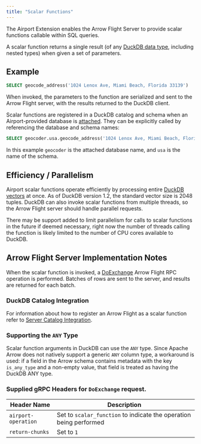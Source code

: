```yaml
---
title: "Scalar Functions"
---
```


The Airport Extension enables the Arrow Flight Server to provide scalar functions callable within SQL queries.

A scalar function returns a single result (of any [DuckDB data type](https://duckdb.org/docs/stable/sql/data_types/overview.html), including nested types) when given a set of parameters.

## Example

```sql
SELECT geocode_address('1024 Lenox Ave, Miami Beach, Florida 33139')
```

When invoked, the parameters to the function are serialized and sent to the Arrow Flight server, with the results returned to the DuckDB client.

Scalar functions are registered in a DuckDB catalog and schema when an Airport-provided database is [attached](server_catalog_integration.qmd). They can be explicitly called by referencing the database and schema names:

```sql
SELECT geocoder.usa.geocode_address('1024 Lenox Ave, Miami Beach, Florida 33139')
```
In this example `geocoder` is the attached database name, and `usa` is the name of the schema.

## Efficiency / Parallelism

Airport scalar functions operate efficiently by processing entire [DuckDB vectors](https://duckdb.org/docs/stable/internals/vector.html) at once. As of DuckDB version 1.2, the standard vector size is 2048 tuples. DuckDB can also invoke scalar functions from multiple threads, so the Arrow Flight server should handle parallel requests.

::: {.callout-note}
There may be support added to limit parallelism for calls to scalar functions in the future if deemed necessary, right now the number of threads calling the function is likely limited to the number of CPU cores available to DuckDB.
:::


## Arrow Flight Server Implementation Notes

When the scalar function is invoked, a [DoExchange](https://arrow.apache.org/docs/format/Flight.html#exchanging-data) Arrow Flight RPC operation is performed. Batches of rows are sent to the server, and results are returned for each batch.

### DuckDB Catalog Integration

For information about how to register an Arrow Flight as a scalar function refer to [Server Catalog Integration](server_catalog_integration.html).

### Supporting the `ANY` Type

Scalar function arguments in DuckDB can use the `ANY` type. Since Apache Arrow does not natively support a generic `ANY` column type, a workaround is used: if a field in the Arrow schema contains metadata with the key `is_any_type` and a non-empty value, that field is treated as having the DuckDB ANY type.

### Supplied gRPC Headers for `DoExchange` request.

| Header Name        | Description                              |
|-----------------|--------------------------------------------------|
| `airport-operation` | Set to `scalar_function` to indicate the operation being performed |
| `return-chunks`   | Set to `1` |


